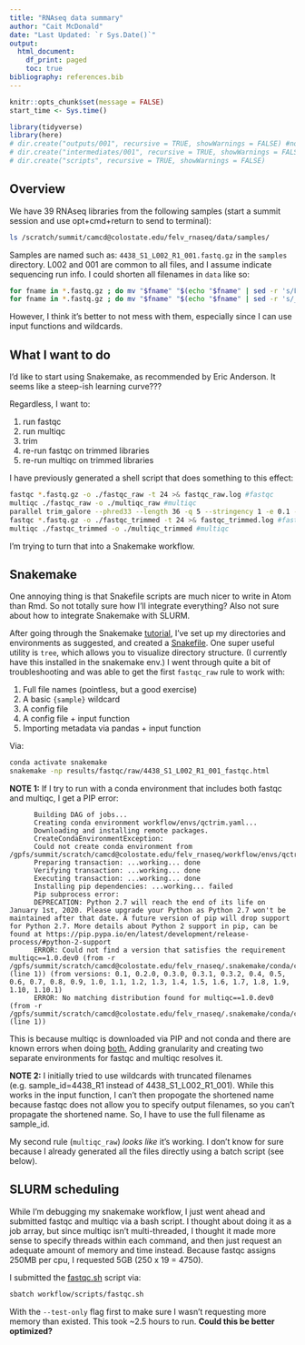```yaml
---
title: "RNAseq data summary"
author: "Cait McDonald"
date: "Last Updated: `r Sys.Date()`"
output:
  html_document:
    df_print: paged
    toc: true
bibliography: references.bib
---
```


```r
knitr::opts_chunk$set(message = FALSE)
start_time <- Sys.time()
```


```r
library(tidyverse)
library(here)
# dir.create("outputs/001", recursive = TRUE, showWarnings = FALSE) #no longer using this structure since I'm trying to use snakemake
# dir.create("intermediates/001", recursive = TRUE, showWarnings = FALSE)
# dir.create("scripts", recursive = TRUE, showWarnings = FALSE)
```

## Overview
We have 39 RNAseq libraries from the following samples (start a summit session and use opt+cmd+return to send to terminal):
```bash
ls /scratch/summit/camcd@colostate.edu/felv_rnaseq/data/samples/
```

Samples are named such as: `4438_S1_L002_R1_001.fastq.gz` in the `samples` directory. L002 and 001 are common to all files, and I assume indicate sequencing run info. I could shorten all filenames in `data` like so:

```bash
for fname in *.fastq.gz ; do mv "$fname" "$(echo "$fname" | sed -r 's/L002_//')" ; done
for fname in *.fastq.gz ; do mv "$fname" "$(echo "$fname" | sed -r 's/_001//')" ; done
```

However, I think it's better to not mess with them, especially since I can use input functions and wildcards.

## What I want to do
I'd like to start using Snakemake, as recommended by Eric Anderson. It seems like a steep-ish learning curve???

Regardless, I want to:

1. run fastqc
1. run multiqc
1. trim
1. re-run fastqc on trimmed libraries
1. re-run multiqc on trimmed libraries

I have previously generated a shell script that does something to this effect:

```bash
fastqc *.fastq.gz -o ./fastqc_raw -t 24 >& fastqc_raw.log #fastqc
multiqc ./fastqc_raw -o ./multiqc_raw #multiqc
parallel trim_galore --phred33 --length 36 -q 5 --stringency 1 -e 0.1 -o ./trim_galore_out/ {=s/_R1/_R2/=} ::: *_R1.fastq.gz
fastqc *.fastq.gz -o ./fastqc_trimmed -t 24 >& fastqc_trimmed.log #fastqc
multiqc ./fastqc_trimmed -o ./multiqc_trimmed #multiqc
```

I'm trying to turn that into a Snakemake workflow.

## Snakemake
One annoying thing is that Snakefile scripts are much nicer to write in Atom than Rmd. So not totally sure how I'll integrate everything? Also not sure about how to integrate Snakemake with SLURM.

After going through the Snakemake [tutorial](https://snakemake.readthedocs.io/en/stable/tutorial/tutorial.html), I've set up my directories and environments as suggested, and created a [Snakefile](workflow/Snakefile). One super useful utility is `tree`, which allows you to visualize directory structure. (I currently have this installed in the snakemake env.)
I went through quite a bit of troubleshooting and was able to get the first `fastqc_raw` rule to work with:

1. Full file names (pointless, but a good exercise)
1. A basic `{sample}` wildcard
1. A config file
1. A config file + input function
1. Importing metadata via pandas + input function

Via:
```bash
conda activate snakemake
snakemake -np results/fastqc/raw/4438_S1_L002_R1_001_fastqc.html
```

__NOTE 1:__ If I try to run with a conda environment that includes both fastqc and multiqc, I get a PIP error:

          Building DAG of jobs...
          Creating conda environment workflow/envs/qctrim.yaml...
          Downloading and installing remote packages.
          CreateCondaEnvironmentException:
          Could not create conda environment from             /gpfs/summit/scratch/camcd@colostate.edu/felv_rnaseq/workflow/envs/qctrim.yaml:
          Preparing transaction: ...working... done
          Verifying transaction: ...working... done
          Executing transaction: ...working... done
          Installing pip dependencies: ...working... failed
          Pip subprocess error:
          DEPRECATION: Python 2.7 will reach the end of its life on January 1st, 2020. Please upgrade your Python as Python 2.7 won't be maintained after that date. A future version of pip will drop support for Python 2.7. More details about Python 2 support in pip, can be found at https://pip.pypa.io/en/latest/development/release-process/#python-2-support
          ERROR: Could not find a version that satisfies the requirement multiqc==1.0.dev0 (from -r /gpfs/summit/scratch/camcd@colostate.edu/felv_rnaseq/.snakemake/conda/condaenv.1cma2cye.requirements.txt (line 1)) (from versions: 0.1, 0.2.0, 0.3.0, 0.3.1, 0.3.2, 0.4, 0.5, 0.6, 0.7, 0.8, 0.9, 1.0, 1.1, 1.2, 1.3, 1.4, 1.5, 1.6, 1.7, 1.8, 1.9, 1.10, 1.10.1)
          ERROR: No matching distribution found for multiqc==1.0.dev0 (from -r /gpfs/summit/scratch/camcd@colostate.edu/felv_rnaseq/.snakemake/conda/condaenv.1cma2cye.requirements.txt (line 1))

This is because multiqc is downloaded via PIP and not conda and there are known errors when doing [both.](https://www.anaconda.com/blog/using-pip-in-a-conda-environment) Adding granularity and creating two separate environments for fastqc and multiqc resolves it.

__NOTE 2:__ 
I initially tried to use wildcards with truncated filenames (e.g. sample_id=4438_R1 instead of 4438_S1_L002_R1_001). While this works in the input function, I can't then propogate the shortened name because fastqc does not allow you to specify output filenames, so you can't propagate the shortened name. So, I have to use the full filename as sample_id.

My second rule (`multiqc_raw`) *looks like* it's working. I don't know for sure because I already generated all the files directly using a batch script (see below).

## SLURM scheduling

While I'm debugging my snakemake workflow, I just went ahead and submitted fastqc and multiqc via a bash script. I thought about doing it as a job array, but since multiqc isn't multi-threaded, I thought it made more sense to specify threads within each command, and then just request an adequate amount of memory and time instead. Because fastqc assigns 250MB per cpu, I requested 5GB (250 x 19 = 4750).

I submitted the [fastqc.sh](workflow/scripts/fastqc.sh) script via:

```bash
sbatch workflow/scripts/fastqc.sh
```

With the `--test-only` flag first to make sure I wasn't requesting more memory than existed. This took ~2.5 hours to run. __Could this be better optimized?__
